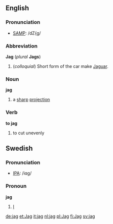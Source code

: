 ==English==
===Pronunciation===
*[[w:SAMPA|SAMP]]: /dZ{g/
===Abbreviation===
'''Jag''' (''plural'' '''Jags''')
#(''colloquial'') Short form of the car make [[Jaguar]].
===Noun===
'''jag'''
# a [[sharp]] [[projection]]
===Verb===
'''to jag'''
# to cut unevenly

==Swedish==
===Pronunciation===
*[[w:IPA|IPA]]: /iɑg/

===Pronoun===
'''jag'''

#[[I]]

[[de:jag]]
[[et:Jag]]
[[it:jag]]
[[nl:jag]]
[[pl:Jag]]
[[fi:Jag]]
[[sv:jag]]